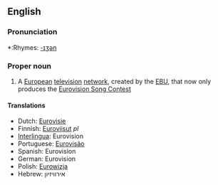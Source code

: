 ==English==

===Pronunciation===
*:Rhymes: [[Rhymes:English:-ɪʒən|-ɪʒən]]

===Proper noun===
{{en-proper noun}}

# A [[European]] [[television]] [[network]], created by the [[EBU]], that now only produces the [[Eurovision Song Contest]]

====Translations====
*Dutch: [[Eurovisie]]
*Finnish: [[Euroviisut]] ''pl''
*[[Interlingua]]: Eurovision
*Portuguese: [[Eurovisão]]
*Spanish: Eurovision
*German: Eurovision
*Polish: [[Eurowizja]] {{f}}
*Hebrew: אירוויזיון